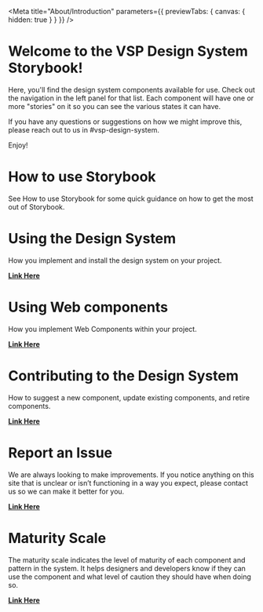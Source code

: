 
<Meta
  title="About/Introduction"
  parameters={{ previewTabs: { canvas: { hidden: true } } }}
/>

# Welcome to the VSP Design System Storybook!

Here, you'll find the design system components available for use. Check out the
navigation in the left panel for that list. Each component will have one or more
"stories" on it so you can see the various states it can have.

If you have any questions or suggestions on how we might improve this, please
reach out to us in #vsp-design-system.

Enjoy!

# How to use Storybook

See <LinkTo kind="About" story="How to use Storybook">How to use
Storybook</LinkTo> for some quick guidance on how to get the most out of
Storybook.

# Using the Design System

How you implement and install the design system on your project.

<strong>
  <a
    href="https://design.va.gov/about/developers#using-the-design-system"
    target="_blank"
  >
    Link Here
  </a>
</strong>

# Using Web components

How you implement Web Components within your project.

<strong>
  <a
    href="https://design.va.gov/about/developers#using-web-components"
    target="_blank"
  >
    Link Here
  </a>
</strong>

# Contributing to the Design System

How to suggest a new component, update existing components, and retire components.

<strong>
  <a
    href="https://design.va.gov/about/contributing-to-the-design-system"
    target="_blank"
  >
    Link Here
  </a>
</strong>

# Report an Issue

We are always looking to make improvements. If you notice anything on this site that is unclear or isn’t functioning in a way you expect, please contact us so we can make it better for you.

<strong>
  <a href="https://design.va.gov/about/feedback" target="_blank">
    Link Here
  </a>
</strong>

# Maturity Scale

The maturity scale indicates the level of maturity of each component and pattern in the system. It helps designers and developers know if they can use the component and what level of caution they should have when doing so.

<strong>
  <a href="https://design.va.gov/about/maturity-scale" target="_blank">
    Link Here
  </a>
</strong>
